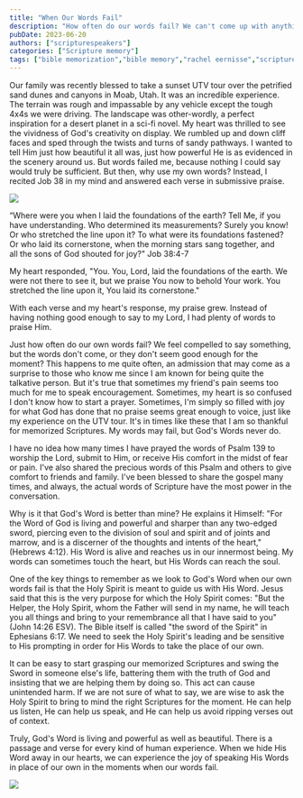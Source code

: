 ```yaml
---
title: "When Our Words Fail"
description: "How often do our words fail? We can't come up with anything good enough to say, but the moment demands us to speak. What do we do then?"
pubDate: 2023-06-20
authors: ["scripturespeakers"]
categories: ["Scripture memory"]
tags: ["bible memorization","bible memory","rachel eernisse","scripture memorization","scripture speakers","speaking scripture"]
---
```


Our family was recently blessed to take a sunset UTV tour over the petrified sand dunes and canyons in Moab, Utah. It was an incredible experience. The terrain was rough and impassable by any vehicle except the tough 4x4s we were driving. The landscape was other-wordly, a perfect inspiration for a desert planet in a sci-fi novel. My heart was thrilled to see the vividness of God's creativity on display. We rumbled up and down cliff faces and sped through the twists and turns of sandy pathways. I wanted to tell Him just how beautiful it all was, just how powerful He is as evidenced in the scenery around us. But words failed me, because nothing I could say would truly be sufficient. But then, why use my own words? Instead, I recited Job 38 in my mind and answered each verse in submissive praise.

![](https://scripturespeakers.com/wp-content/uploads/2023/06/job38_picture-1.jpg?w=1024)

“Where were you when I laid the foundations of the earth? Tell Me, if you have understanding. Who determined its measurements? Surely you know! Or who stretched the line upon it? To what were its foundations fastened? Or who laid its cornerstone, when the morning stars sang together, and all the sons of God shouted for joy?" Job 38:4-7

My heart responded, "You. You, Lord, laid the foundations of the earth. We were not there to see it, but we praise You now to behold Your work. You stretched the line upon it, You laid its cornerstone."

With each verse and my heart's response, my praise grew. Instead of having nothing good enough to say to my Lord, I had plenty of words to praise Him.

Just how often do our own words fail? We feel compelled to say something, but the words don't come, or they don't seem good enough for the moment? This happens to me quite often, an admission that may come as a surprise to those who know me since I am known for being quite the talkative person. But it's true that sometimes my friend's pain seems too much for me to speak encouragement. Sometimes, my heart is so confused I don't know how to start a prayer. Sometimes, I'm simply so filled with joy for what God has done that no praise seems great enough to voice, just like my experience on the UTV tour. It's in times like these that I am so thankful for memorized Scriptures. My words may fail, but God's Words never do.

I have no idea how many times I have prayed the words of Psalm 139 to worship the Lord, submit to Him, or receive His comfort in the midst of fear or pain. I've also shared the precious words of this Psalm and others to give comfort to friends and family. I've been blessed to share the gospel many times, and always, the actual words of Scripture have the most power in the conversation.

Why is it that God's Word is better than mine? He explains it Himself: "For the Word of God is living and powerful and sharper than any two-edged sword, piercing even to the division of soul and spirit and of joints and marrow, and is a discerner of the thoughts and intents of the heart," (Hebrews 4:12). His Word is alive and reaches us in our innermost being. My words can sometimes touch the heart, but His Words can reach the soul.

One of the key things to remember as we look to God's Word when our own words fail is that the Holy Spirit is meant to guide us with His Word. Jesus said that this is the very purpose for which the Holy Spirit comes: "But the Helper, the Holy Spirit, whom the Father will send in my name, he will teach you all things and bring to your remembrance all that I have said to you" (John 14:26 ESV). The Bible itself is called "the sword of the Spirit" in Ephesians 6:17. We need to seek the Holy Spirit's leading and be sensitive to His prompting in order for His Words to take the place of our own.

It can be easy to start grasping our memorized Scriptures and swing the Sword in someone else's life, battering them with the truth of God and insisting that we are helping them by doing so. This act can cause unintended harm. If we are not sure of what to say, we are wise to ask the Holy Spirit to bring to mind the right Scriptures for the moment. He can help us listen, He can help us speak, and He can help us avoid ripping verses out of context.

Truly, God's Word is living and powerful as well as beautiful. There is a passage and verse for every kind of human experience. When we hide His Word away in our hearts, we can experience the joy of speaking His Words in place of our own in the moments when our words fail.

![](https://scripturespeakers.com/wp-content/uploads/2023/06/isaiah408-1.jpg?w=1024)